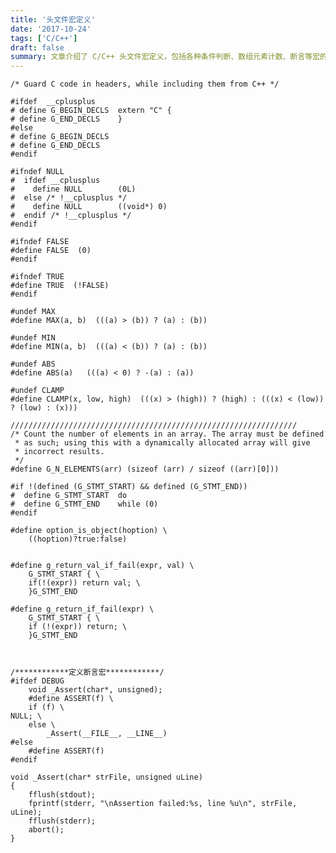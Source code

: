 ```yaml
---
title: '头文件宏定义'
date: '2017-10-24'
tags: ['C/C++']
draft: false
summary: 文章介绍了 C/C++ 头文件宏定义，包括各种条件判断、数组元素计数、断言等宏的定义，如`G_BEGIN_DECLS`等，还定义了相关的辅助函数如`_Assert`等。  
---
```


```
/* Guard C code in headers, while including them from C++ */

#ifdef  __cplusplus
# define G_BEGIN_DECLS  extern "C" {
# define G_END_DECLS    }
#else
# define G_BEGIN_DECLS
# define G_END_DECLS
#endif

#ifndef NULL
#  ifdef __cplusplus
#    define NULL        (0L)
#  else /* !__cplusplus */
#    define NULL        ((void*) 0)
#  endif /* !__cplusplus */
#endif

#ifndef FALSE
#define FALSE  (0)
#endif

#ifndef TRUE
#define TRUE  (!FALSE)
#endif

#undef MAX
#define MAX(a, b)  (((a) > (b)) ? (a) : (b))

#undef MIN
#define MIN(a, b)  (((a) < (b)) ? (a) : (b))

#undef ABS
#define ABS(a)   (((a) < 0) ? -(a) : (a))

#undef CLAMP
#define CLAMP(x, low, high)  (((x) > (high)) ? (high) : (((x) < (low)) ? (low) : (x)))

////////////////////////////////////////////////////////////////
/* Count the number of elements in an array. The array must be defined
 * as such; using this with a dynamically allocated array will give
 * incorrect results.
 */
#define G_N_ELEMENTS(arr) (sizeof (arr) / sizeof ((arr)[0]))

#if !(defined (G_STMT_START) && defined (G_STMT_END))
#  define G_STMT_START  do
#  define G_STMT_END    while (0)
#endif

#define option_is_object(hoption) \
    ((hoption)?true:false)
    

#define g_return_val_if_fail(expr, val) \
    G_STMT_START { \
    if(!(expr)) return val; \
    }G_STMT_END

#define g_return_if_fail(expr) \
    G_STMT_START { \
    if (!(expr)) return; \
    }G_STMT_END



/************定义断言宏************/
#ifdef DEBUG
    void _Assert(char*, unsigned);
    #define ASSERT(f) \
    if (f) \
NULL; \
    else \
        _Assert(__FILE__, __LINE__)
#else
    #define ASSERT(f)
#endif

void _Assert(char* strFile, unsigned uLine)
{
    fflush(stdout);
    fprintf(stderr, "\nAssertion failed:%s, line %u\n", strFile, uLine);
    fflush(stderr);
    abort();
}
```